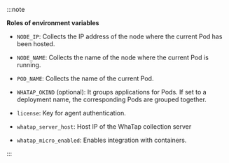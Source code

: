 :::note

**Roles of environment variables**

- `NODE_IP`: Collects the IP address of the node where the current Pod has been hosted.

- `NODE_NAME`: Collects the name of the node where the current Pod is running.

- `POD_NAME`: Collects the name of the current Pod.

- `WHATAP_OKIND` (optional): It groups applications for Pods. If set to a deployment name, the corresponding Pods are grouped together.

- `license`: Key for agent authentication.

- `whatap_server_host`: Host IP of the WhaTap collection server

- `whatap_micro_enabled`: Enables integration with containers.

:::
